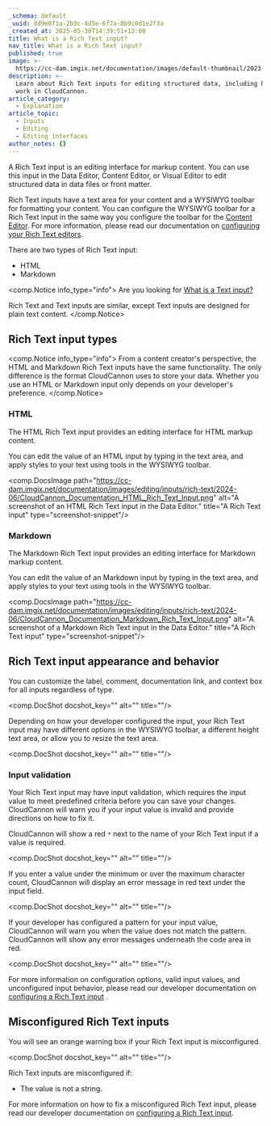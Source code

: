 ```yaml
---
_schema: default
_uuid: 8d9e0f1a-2b3c-4d5e-6f7a-8b9c0d1e2f3a
_created_at: 2025-05-30T14:39:51+12:00
title: What is a Rich Text input?
nav_title: What is a Rich Text input?
published: true
image: >-
  https://cc-dam.imgix.net/documentation/images/default-thumbnail/2023-Q4/CloudCannon-Documentation-Thumbnail.png
description: >-
  Learn about Rich Text inputs for editing structured data, including how they
  work in CloudCannon.
article_category:
  - Explanation
article_topic:
  - Inputs
  - Editing
  - Editing interfaces
author_notes: {}
---
```

A Rich Text input is an editing interface for markup content. You can use this input in the Data Editor, Content Editor, or Visual Editor to edit structured data in data files or front matter.

Rich Text inputs have a text area for your content and a WYSIWYG toolbar for formatting your content. You can configure the WYSIWYG toolbar for a Rich Text input in the same way you configure the toolbar for the [Content Editor](/documentation/articles/the-content-editor/). For more information, please read our documentation on [configuring your Rich Text editors](/documentation/articles/configure-your-rich-text-editors/).

There are two types of Rich Text input:

* HTML
* Markdown

<comp.Notice info_type="info">
  Are you looking for [What is a Text input?](/documentation/articles/what-is-a-text-input/)

  Rich Text and Text inputs are similar, except Text inputs are designed for plain text content.
</comp.Notice>

## Rich Text input types

<comp.Notice info_type="info">
  From a content creator's perspective, the HTML and Markdown Rich Text inputs have the same functionality. The only difference is the format CloudCannon uses to store your data. Whether you use an HTML or Markdown input only depends on your developer's preference.
</comp.Notice>

### HTML

The HTML Rich Text input provides an editing interface for HTML markup content.

You can edit the value of an HTML input by typing in the text area, and apply styles to your text using tools in the WYSIWYG toolbar.

<comp.DocsImage path="https://cc-dam.imgix.net/documentation/images/editing/inputs/rich-text/2024-06/CloudCannon_Documentation_HTML_Rich_Text_Input.png" alt="A screenshot of an HTML Rich Text input in the Data Editor." title="A Rich Text input" type="screenshot-snippet"/>

### Markdown

The Markdown Rich Text input provides an editing interface for Markdown markup content.

You can edit the value of an Markdown input by typing in the text area, and apply styles to your text using tools in the WYSIWYG toolbar.

<comp.DocsImage path="https://cc-dam.imgix.net/documentation/images/editing/inputs/rich-text/2024-06/CloudCannon_Documentation_Markdown_Rich_Text_Input.png" alt="A screenshot of a Markdown Rich Text input in the Data Editor." title="A Rich Text input" type="screenshot-snippet"/>

## Rich Text input appearance and behavior

You can customize the label, comment, documentation link, and context box for all inputs regardless of type.

<comp.DocShot docshot_key="" alt="" title=""/>

Depending on how your developer configured the input, your Rich Text input may have different options in the WYSIWYG toolbar, a different height text area, or allow you to resize the text area.

<comp.DocShot docshot_key="" alt="" title=""/>

### Input validation

Your Rich Text input may have input validation, which requires the input value to meet predefined criteria before you can save your changes. CloudCannon will warn you if your input value is invalid and provide directions on how to fix it.

CloudCannon will show a red `*` next to the name of your Rich Text input if a value is required.

<comp.DocShot docshot_key="" alt="" title=""/>

If you enter a value under the minimum or over the maximum character count, CloudCannon will display an error message in red text under the input field.

<comp.DocShot docshot_key="" alt="" title=""/>

If your developer has configured a pattern for your input value, CloudCannon will warn you when the value does not match the pattern. CloudCannon will show any error messages underneath the code area in red.

<comp.DocShot docshot_key="" alt="" title=""/>

For more information on configuration options, valid input values, and unconfigured input behavior, please read our developer documentation on [configuring a Rich Text input](/documentation/articles/configure-a-rich-text-input/) .

## Misconfigured Rich Text inputs

You will see an orange warning box if your Rich Text input is misconfigured.

<comp.DocShot docshot_key="" alt="" title=""/>

Rich Text inputs are misconfigured if:

* The value is not a string.

For more information on how to fix a misconfigured Rich Text input, please read our developer documentation on [configuring a Rich Text input](/documentation/articles/configure-a-rich-text-input/).